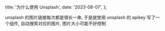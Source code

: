   title: '为什么使用 Unsplash',
  date: '2023-08-07',
};

unsplash 的图片链接每次都是很长一串, 于是就使用 unsplash 的 apikey 写了一个组件, 自动搜索对应的图片, 图片大小可能不好控制
